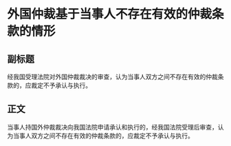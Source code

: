 # 外国仲裁基于当事人不存在有效的仲裁条款的情形
## 副标题
经我国受理法院对外国仲裁裁决的审查，认为当事人双方之间不存在有效的仲裁条款的，应裁定不予承认与执行。
## 正文
当事人持国外仲裁裁决向我国法院申请承认和执行的，经我国法院受理后审查，认为当事人双方之间不存在有效的仲裁条款的，应裁定不予承认与执行。